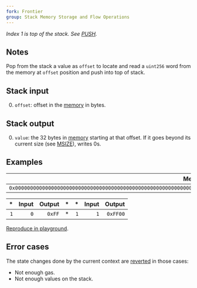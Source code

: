 ```yaml
---
fork: Frontier
group: Stack Memory Storage and Flow Operations
---
```


*Index 1 is top of the stack. See [PUSH](/#60).*

## Notes

Pop from the stack a value as `offset` to locate and read a `uint256` word from the memory at `offset` position and push into top of stack.

## Stack input

0. `offset`: offset in the [memory](/about) in bytes.

## Stack output

0. `value`: the 32 bytes in [memory](/about) starting at that offset. If it goes beyond its current size (see [MSIZE](/#59)), writes 0s.

## Examples

| Memory |
|-------:|
| `0x00000000000000000000000000000000000000000000000000000000000000FF` |

| * | Input | Output | * | * | Input | Output |
|--:|------:|-------:|--:|--:|------:|-------:|
| `1` | `0` | `0xFF` | * | `1` | `1` | `0xFF00` |

[Reproduce in playground](/playground?unit=Wei&codeType=Mnemonic&code='qPut%20thkstatkin%20memoryg32%200xfffffdFFv0zMSTOREw1v0jw2v1jz'~dddz%5CnwzzqExamplkvg1%20q%2F%2F%20ke%20jzMLOADgzPUSHf~~d00%01dfgjkqvwz~_).

## Error cases

The state changes done by the current context are [reverted](#FD) in those cases:
- Not enough gas.
- Not enough values on the stack.
